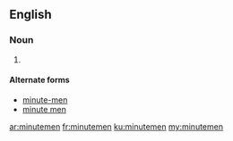 ==English==
===Noun===
{{head|en|plural}}
# {{plural of|minuteman}}
====Alternate forms====
* [[minute-men]]
* [[minute men]]

[[ar:minutemen]]
[[fr:minutemen]]
[[ku:minutemen]]
[[my:minutemen]]
